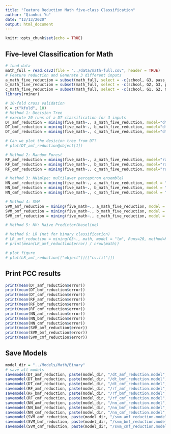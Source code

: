 ```yaml
---
title: "Feature Reduction Math five-class Classification"
author: "Qianhui Yu"
date: "12/13/2020"
output: html_document
---
```


```r
knitr::opts_chunk$set(echo = TRUE)
```

## Five-level Classification for Math

```r
# load data
math_full = read.csv2(file = "../data/math-full.csv", header = TRUE)
# Feature reduction and Generate 3 different inputs
a_math_five_reduction = subset(math_full, select = -c(school, G3, pass_math, traveltime, nursery, famsup, internet, Pstatus, sex, Fedu, schoolsup, Medu, address, health, guardian, activities, paid, Walc)) 
b_math_five_reduction = subset(math_full, select = -c(school, G2, G3, pass_math, traveltime, nursery, famsup, internet, Pstatus, sex, Fedu, schoolsup, Medu, address, health, guardian, activities, paid, Walc)) 
c_math_five_reduction = subset(math_full, select = -c(school, G1, G2, G3, pass_math, traveltime, nursery, famsup, internet, Pstatus, sex, Fedu, schoolsup, Medu, address, health, guardian, activities, paid, Walc)) 
library(rminer)

# 10-fold cross validation 
K = c("kfold", 10)
# Method 1: Decision Tree
# execute 20 runs of a DT classification for 3 inputs
DT_amf_reduction = mining(five_math~., a_math_five_reduction, model="dt", Runs=20, method=K)
DT_bmf_reduction = mining(five_math~., b_math_five_reduction, model="dt", Runs=20, method=K)
DT_cmf_reduction = mining(five_math~., c_math_five_reduction, model="dt", Runs=20, method=K)

# Can we plot the desicion tree from DT?
# plot(DT_amf_reduction@object[1])

# Method 2: Random Forest
RF_amf_reduction = mining(five_math~., a_math_five_reduction, model="randomForest", Runs=20, method=K)
RF_bmf_reduction = mining(five_math~., b_math_five_reduction, model="randomForest", Runs=20, method=K)
RF_cmf_reduction = mining(five_math~., c_math_five_reduction, model="randomForest", Runs=20, method=K)

# Method 3: NN(mlpe: multilayer perceptron ensemble)
NN_amf_reduction = mining(five_math~., a_math_five_reduction, model = "mlpe", Runs=20, method=K)
NN_bmf_reduction = mining(five_math~., b_math_five_reduction, model = "mlpe", Runs=20, method=K)
NN_cmf_reduction = mining(five_math~., c_math_five_reduction, model = "mlpe", Runs=20, method=K)

# Method 4: SVM
SVM_amf_reduction = mining(five_math~., a_math_five_reduction, model = "svm", Runs=20, method=K)
SVM_bmf_reduction = mining(five_math~., b_math_five_reduction, model = "svm", Runs=20, method=K)
SVM_cmf_reduction = mining(five_math~., c_math_five_reduction, model = "svm", Runs=20, method=K)

# Method 5: NV: Naive Predictor(baseline)

# Method 6: LR (not for binary classification)
# LR_amf_reduction = mining(G3~., math, model = "lm", Runs=20, method=K)
# print(mean(LR_amf_reduction$error) / nrow(math))

# plot figure
# plot(LR_amf_reduction[["object"]][["cv.fit"]])


```
## Print PCC results
```r
print(mean(DT_amf_reduction$error))
print(mean(DT_bmf_reduction$error))
print(mean(DT_cmf_reduction$error))
print(mean(RF_amf_reduction$error))
print(mean(RF_bmf_reduction$error))
print(mean(RF_cmf_reduction$error))
print(mean(NN_amf_reduction$error))
print(mean(NN_bmf_reduction$error))
print(mean(NN_cmf_reduction$error))
print(mean(SVM_amf_reduction$error))
print(mean(SVM_bmf_reduction$error))
print(mean(SVM_cmf_reduction$error))                      

```


## Save Models
```r
model_dir = "../Models/Math/Binary"
# save all models
savemodel(DT_amf_reduction, paste(model_dir, "/dt_amf_reduction.model", sep = ""))
savemodel(DT_bmf_reduction, paste(model_dir, "/dt_bmf_reduction.model", sep = ""))
savemodel(DT_cmf_reduction, paste(model_dir, "/dt_cmf_reduction.model", sep = ""))
savemodel(RF_amf_reduction, paste(model_dir, "/rf_amf_reduction.model", sep = ""))
savemodel(RF_bmf_reduction, paste(model_dir, "/rf_bmf_reduction.model", sep = ""))
savemodel(RF_cmf_reduction, paste(model_dir, "/rf_cmf_reduction.model", sep = ""))
savemodel(NN_amf_reduction, paste(model_dir, "/nn_amf_reduction.model", sep = ""))
savemodel(NN_bmf_reduction, paste(model_dir, "/nn_bmf_reduction.model", sep = ""))
savemodel(NN_cmf_reduction, paste(model_dir, "/nn_cmf_reduction.model", sep = ""))
savemodel(SVM_amf_reduction, paste(model_dir, "/svm_amf_reduction.model", sep = ""))
savemodel(SVM_bmf_reduction, paste(model_dir, "/svm_bmf_reduction.model", sep = ""))
savemodel(SVM_cmf_reduction, paste(model_dir, "/svm_cmf_reduction.model", sep = ""))
```